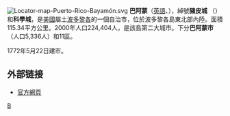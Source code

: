 [[File:Locator-map-Puerto-Rico-Bayamón.svg|right]]
{{coord|18|23|N|66|09|W|display=title}}
'''巴阿蒙'''（[[英語|英語]]、{{lang-es|Bayamón}}），綽號'''豬皮城''' （{{lang|es|El Pueblo del Chicharrón}}）和'''科學城'''，是[[美國|美國]]屬土[[波多黎各|波多黎各]]的一個自治市，位於波多黎各島東北部內陸。面積115.34平方公里。2000年人口224,404人，是該島第二大城市。下分'''巴阿蒙市''' （人口5,336人）和11區。

1772年5月22日建市。

==外部链接==
* [http://www.municipiodebayamon.com/ 官方網頁] {{Wayback|url=http://www.municipiodebayamon.com/ |date=20150623063555 }}
{{波多黎各自由邦}}
[[Category:波多黎各城市|B]]